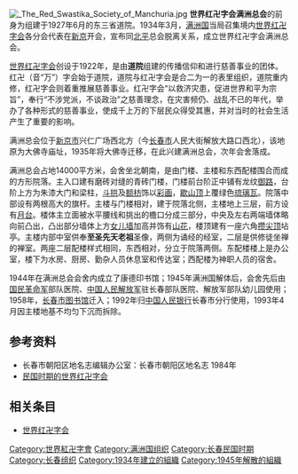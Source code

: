 {{nofootnotes|time=2015-8-19}}
[[File:_The_Red_Swastika_Society_of_Manchuria.jpg|thumb]] 
'''世界红卍字会满洲总会'''的前身为组建于1927年6月的东三省道院。1934年3月，[[满洲国|满洲国]]当局召集境内[[世界红卍字会|世界红卍字会]]各分会代表在[[新京|新京]]开会，宣布同[[北平|北平]]总会脱离关系，成立世界红卍字会满洲总会。

[[世界红卍字会|世界红卍字会]]创设于1922年，是由'''道院'''组建的传播信仰和进行慈善事业的团体。红卍（音“万”）字会始于道院，道院与红卍字会是合二为一的表里组织，道院重内修，红卍字会则着重推展慈善事业。红卍字会“以救济灾患，促进世界和平为宗旨”，奉行“不涉党派，不谈政治”之慈善理念，在灾害频仍、战乱不已的年代，举办了各种形式的慈善事业，使成千上万的下层民众得受其惠，并对当时的社会生活产生了重要的影响。

满洲总会位于[[新京市|新京市]]兴仁广场西北方（今[[长春市|长春市]]人民大街解放大路口西北），该地原为大佛寺庙址，1935年将大佛寺迁移，在此兴建满洲总会，次年会舍落成。

满洲总会占地14000平方米，会舍坐北朝南，是由门楼、主楼和东西配楼围合而成的方形院落。主入口建有磨砖对缝的青砖门楼，门楼前台阶正中铺有龙纹[[御路|御路]]，台阶上方为朱漆大门和梁柱，[[斗拱|斗拱]]及[[额枋|额枋]]饰以[[彩画|彩画]]，[[歇山顶|歇山顶]]上覆绿色[[琉璃瓦|琉璃瓦]]。院落中部设有两根高大的旗杆。主楼与门楼相对，建于院落北侧，主楼地上三层，前方设有[[月台|月台]]。楼体主立面被水平腰线和挑出的檐口分成三部分，中央及左右两端墙体略向前凸出，凸出部分墙体上方[[女儿墙|女儿墙]]加高并饰有[[山花|山花]]，楼顶建有一座六角[[攒尖顶|攒尖顶]]坫亭。主楼内部中室供奉'''至圣先天老祖'''圣像，两侧为诵经的经室，二层是供修徒坐禅的禅室。两座二层配楼样式相同，东西相对，分立于院落两侧。东配楼楼上是办公室，楼下为水房、厨房、勤杂人员休息室和传达室；西配楼为神职人员的宿舍。

1944年在满洲总会会舍内成立了康德印书馆；1945年满洲国解体后，会舍先后由[[国民革命军|国民革命军]]部队医院、[[中国人民解放军|中国人民解放军]]驻长春部队医院、解放军部队幼儿园使用；1958年，[[长春市图书馆|长春市图书馆]]迁入；1992年归[[中国人民银行|中国人民银行]]长春市分行使用，1993年4月因主楼地基不均匀下沉而拆除。

==参考资料== 
* 长春市朝阳区地名志编辑办公室：长春市朝阳区地名志 1984年
* [http://hi.baidu.com/religions/blog/item/152fed1eddfec200314e15b6.html 民国时期的世界红卍字会]{{Dead link|date=2020年4月 |bot=InternetArchiveBot |fix-attempted=yes }}

== 相关条目 ==
* [[世界红卍字会|世界红卍字会]]

[[Category:世界紅卍字會|Category:世界紅卍字會]]
[[Category:满洲国组织|Category:满洲国组织]]
[[Category:长春民国时期|Category:长春民国时期]]
[[Category:长春组织|Category:长春组织]]
[[Category:1934年建立的組織|Category:1934年建立的組織]]
[[Category:1945年解散的組織|Category:1945年解散的組織]]
